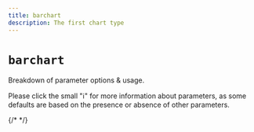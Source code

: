 ```yaml
---
title: barchart
description: The first chart type
---
```


# `barchart`

Breakdown of parameter options & usage.

<Callout title="Important" type="warn">
  Please click the small "ℹ️" for more information about parameters, as some
  defaults are based on the presence or absence of other parameters.
</Callout>

<AutoTypeTable path="./types.ts" name="BarChartNumericalOpts" />

{/* <Cards>
  <Card title="Learn more about Next.js" href="https://nextjs.org/docs" />
  <Card title="Learn more about Fumadocs" href="https://fumadocs.vercel.app" />
</Cards> */}
